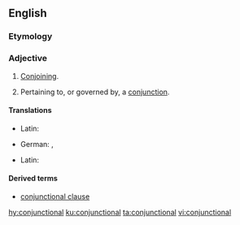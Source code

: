 ==English==

===Etymology===
{{suffix|conjunction|al|lang=en}}

===Adjective===
{{en-adj|-}}

# [[conjoin|Conjoin]]ing.
# {{label|en|linguistics}} Pertaining to, or governed by, a [[conjunction]].

====Translations====
{{trans-top|conjoining}}
{{trans-mid}}
* Latin: {{t|la|conjunctionalis}}
{{trans-bottom}}

{{trans-top|pertaining to, or governed by, a conjunction}}
* German: {{t|de|bindewörtlich}}, {{t|de|konjunktional}}
{{trans-mid}}
* Latin: {{t|la|conjunctionalis}}
{{trans-bottom}}

====Derived terms====
* [[conjunctional clause]]

[[hy:conjunctional]]
[[ku:conjunctional]]
[[ta:conjunctional]]
[[vi:conjunctional]]